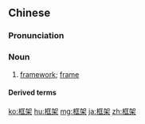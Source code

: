 ==Chinese==
{{zh-forms}}

===Pronunciation===
{{zh-pron
|m=框jià
|c=kwaang1 gaa3-2
|h=pfs=khiông-ka
|cat=n
}}

===Noun===
{{zh-noun}}

# [[framework]]; [[frame]]
#: {{zh-x|市政府 與 公司 簽署 了 合作 框架 協議。|''The city government has signed a cooperative '''framework''' agreement with the company.''}}

====Derived terms====
{{zh-der|步行框架|框架故事:kuàngjià gùshi}}

[[ko:框架]]
[[hu:框架]]
[[mg:框架]]
[[ja:框架]]
[[zh:框架]]